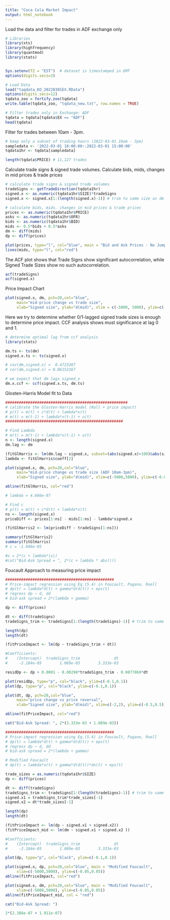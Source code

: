 ```yaml
---
title: "Coca Cola Market Impact"
output: html_notebook
---
```


Load the data and filter for trades in ADF exchange only

```r
# Libraries
library(xts)
library(highfrequency)
library(quantmod)
library(stats)


Sys.setenv(TZ = "EST")  # dataset is timestamped in GMT
options(digits.secs=3)

# Load Data
load("taqdata_KO_20220301EX.RData")
options(digits.secs=12)
tqdata_zoo = fortify.zoo(tqdata)
write.table(tqdata_zoo, "tqdata_new.txt", row.names = TRUE)

# Filter trades only in Exchange: ADF
tqdata = tqdata[tqdata$EX == "ADF"]
head(tqdata)
```

Filter for trades between 10am - 3pm.

```r
# keep only a subset of trading hours (2022-03-01 10am - 3pm)
sampledata <- '2022-03-01 10:00:00::2022-03-01 15:00:00'
tqdata1hr <- tqdata[sampledata]

length(tqdata$PRICE) # 11,127 trades
```

Calculate trade signs & signed trade volumes. Calculate bids, mids, changes in mid prices & trade prices

```r
# calculate trade signs & signed trade volumes
tradeSigns <- getTradeDirection(tqdata1hr)
signed.x <- as.numeric(tqdata1hr$SIZE)*tradeSigns
signed.x <- signed.x[1:(length(signed.x)-1)] # trim to same size as dm

# calculate bids, mids, changes in mid prices & trade prices
prices <- as.numeric(tqdata1hr$PRICE)
asks <- as.numeric(tqdata1hr$OFR)
bids <- as.numeric(tqdata1hr$BID)
mids <- 0.5*bids + 0.5*asks
dm <- diff(mids)
dp <- diff(prices)
```

```r
plot(prices, type="l", col="blue", main = "Bid and Ask Prices - No Jumps in Window")
lines(mids, type="l", col="red")
```
The ACF plot shows that Trade Signs show significant autocorrelation, while Signed Trade Sizes show no such autocorrelation. 

```r
acf(tradeSigns)
acf(signed.x)
```
Price Impact Chart

```r
plot(signed.x, dm, pch=20,col="blue",
     main="mid-price change vs trade size", 
     xlab="Signed size", ylab="d(mid)", xlim = c(-5000, 5000), ylim=c(-0.1,0.1))

```

Here we try to determine whether 0/1-lagged signed trade sizes is enough to determine price impact. CCF analysis shows must significance at lag 0 and 1. 

```r
# determine optimal lag from ccf analysis
library(stats)

dm.ts <- ts(dm)
signed.x.ts <- ts(signed.x)

# cov(dm,signed.x) =  0.4723287
# cor(dm,signed.x) = 0.06152167

# we expect that dm lags signed_x
dm.x.ccf <- ccf(signed.x.ts, dm.ts)
```
Glosten-Harris Model fit to Data

```r
######################################################
# calibrate the Glosten-Harris model (Roll + price impact)
# p(t) = m(t) + c*d(t) + lambda*x(t)
# m(t) = m(t-1) + lambda*x(t-1) + u(t)
####################################################

# Find Lambda 
# m(t) = m(t-1) + lambda*x(t-1) + u(t)
n <- length(signed.x)
dm.lag <- dm

(fitGlHarris <- lm(dm.lag ~ signed.x, subset=(abs(signed.x)>100)&abs(signed.x)<10000))
lambda <- fitGlHarris$coeff[2]

plot(signed.x, dm, pch=20,col="blue",
     main="mid-price change vs trade size (ADF 10am-3pm)", 
     xlab="Signed size", ylab="d(mid)", xlim=c(-5000,5000), ylim=c(-0.05,0.05))

abline(fitGlHarris, col="red")

# lambda = 4.666e-07

# Find c
# p(t) = m(t) + c*d(t) + lambda*x(t)
ns <- length(signed.x)
priceDiff <- prices[1:ns] - mids[1:ns] - lambda*signed.x

(fitGlHarris2 <- lm(priceDiff ~ tradeSigns[1:ns]))

summary(fitGlHarris2)
summary(fitGlHarris)
# c = -1.946e-05

#s = 2*(c + lambda*|x|)
#cat("Bid-Ask Spread = ", 2*(c + lambda * abs()))

```
Foucault Approach to measuring price impact

```r
################################################
# Price-impact regression using Eq.(5.4) in Foucault, Pagano, Roell
# dp(t) = lambda*d(t) + gamma*d(d(t)) + eps(t)
# regress dp ~ d, dd
# bid-ask spread = 2*(lambda + gamma)

dp <- diff(prices)

dt <- diff(tradeSigns)
tradeSigns_trim <- tradeSigns[1:(length(tradeSigns)-1)] # trim to same size as dt

length(dp)
length(dt)

(fitPriceImpact <- lm(dp ~ tradeSigns_trim + dt))

#Coefficients:
#    (Intercept)  tradeSigns_trim               dt  
#     -2.184e-05        1.089e-03        3.333e-03   

residDp <- dp + 0.0001 - 0.00298*tradeSigns_trim - 0.0077869*dt

plot(residDp, type="p", col="black", ylim=c(-0.1,0.1))
plot(dp, type="p", col="black", ylim=c(-0.1,0.1))

plot(dt, dp, pch=20,col="blue",
     main="price change vs price reversal", 
     xlab="Signed size", ylab="d(mid)", xlim=c(-2,2), ylim=c(-0.5,0.5))

abline(fitPriceImpact, col="red")

cat("Bid-Ask Spread: ", 2*(3.333e-03 + 1.089e-03))
```

```r
################################################
# Price-impact regression using Eq.(5.4) in Foucault, Pagano, Roell
# dp(t) = lambda*d(t) + gamma*d(d(t)) + eps(t)
# regress dp ~ d, dd
# bid-ask spread = 2*(lambda + gamma)

# Modified Foucault
# dp(t) = lambda*x(t) + gamma*d(d(t))*dx(t) + eps(t)

trade_sizes = as.numeric(tqdata1hr$SIZE)
dp <- diff(prices)

dt <- diff(tradeSigns)
tradeSigns_trim <- tradeSigns[1:(length(tradeSigns)-1)] # trim to same size as dt
signed.x1 = tradeSigns_trim*trade_sizes[-1]
signed.x2 = dt*trade_sizes[-1]

length(dp)
length(dt)

(fitPriceImpact <- lm(dp ~ signed.x1 + signed.x2))
(fitPriceImpact_mid <- lm(dm ~ signed.x1 + signed.x2 ))

#Coefficients:
#    (Intercept)  tradeSigns_trim               dt  
#     -2.184e-05        1.089e-03        3.333e-03   

plot(dp, type="p", col="black", ylim=c(-0.1,0.1))

plot(signed.x, dp, pch=20,col="blue", main = "Modified Foucault",
     xlim=c(-5000,5000), ylim=c(-0.05,0.05))
abline(fitPriceImpact, col="red")

plot(signed.x, dm, pch=20,col="blue", main = "Modified Foucault",
     xlim=c(-5000,5000), ylim=c(-0.05,0.05))
abline(fitPriceImpact_mid, col = "red")

cat("Bid-Ask Spread: ")

2*(2.386e-07 + 1.911e-07)
```








